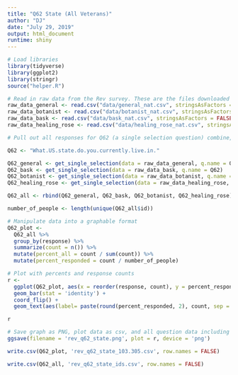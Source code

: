 ```yaml
---
title: "Q62 State (All Veterans)"
author: "DJ"
date: "July 29, 2019"
output: html_document
runtime: shiny
---
```


```r
# Load libraries
library(tidyverse)
library(ggplot2)
library(stringr)
source("helper.R")
```

```r
# Read in raw data from the Rev survey. These are the files downloaded from survey monkey saved as a .csv
raw_data_general <- read.csv("data/general_nat.csv", stringsAsFactors = FALSE)
raw_data_botanist <- read.csv("data/botanist_nat.csv", stringsAsFactors = FALSE)
raw_data_bask <- read.csv("data/bask_nat.csv", stringsAsFactors = FALSE)
raw_data_healing_rose <- read.csv("data/healing_rose_nat.csv", stringsAsFactors = FALSE)
```

```r
# Pull out all responses for Q62 (a single selection question) combine, then determine 'question n'

Q62 <- "What.US.state.do.you.currently.live.in."

Q62_general <- get_single_selection(data = raw_data_general, q.name = Q62)
Q62_bask <- get_single_selection(data = raw_data_bask, q.name = Q62)
Q62_botanist <- get_single_selection(data = raw_data_botanist, q.name = Q62)
Q62_healing_rose <- get_single_selection(data = raw_data_healing_rose, q.name = Q62)

Q62_all <- rbind(Q62_general, Q62_bask, Q62_botanist, Q62_healing_rose)

number_of_people <- length(unique(Q62_all$id))
```

```r
# Manipulate data into a graphable format
Q62_plot <- 
  Q62_all %>%
  group_by(response) %>%
  summarize(count = n()) %>%
  mutate(percent_all = count / sum(count)) %>%
  mutate(percent_responded = count / number_of_people)
```

```r
# Plot with percents and response counts
r <- 
  ggplot(Q62_plot, aes(x = reorder(response, count), y = percent_responded)) +
  geom_bar(stat = 'identity') +
  coord_flip() +
  geom_text(aes(label= paste(round(percent_responded, 2), count, sep = "***")))

r
```

```r
# Save graph as PNG, plot data as csv, and all question data including response IDs as csv (save question n and N at end of plot file as "_x.x")
ggsave(filename = 'rev_q62_state.png', plot = r, device = 'png')

write.csv(Q62_plot, 'rev_q62_state_103.305.csv', row.names = FALSE)

write.csv(Q62_all, 'rev_q62_state_ids.csv', row.names = FALSE)
```






